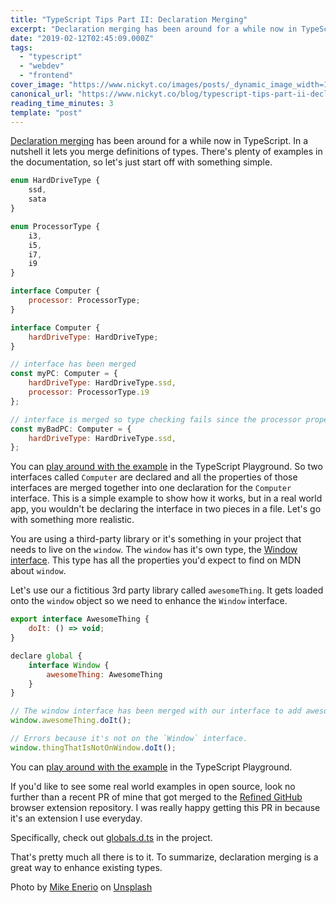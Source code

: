 ```yaml
---
title: "TypeScript Tips Part II: Declaration Merging"
excerpt: "Declaration merging has been around for a while now in TypeScript. In a nutshell it lets you merge..."
date: "2019-02-12T02:45:09.000Z"
tags:
  - "typescript"
  - "webdev"
  - "frontend"
cover_image: "https://www.nickyt.co/images/posts/_dynamic_image_width=1000,height=420,fit=cover,gravity=auto,format=auto_https%3A%2F%2Fthepracticaldev.s3.amazonaws.com%2Fi%2Ftx8rjo1ef8rdzwwfmhqe.jpg"
canonical_url: "https://www.nickyt.co/blog/typescript-tips-part-ii-declaration-merging-5gba/"
reading_time_minutes: 3
template: "post"
---
```



[Declaration merging](https://www.typescriptlang.org/docs/handbook/declaration-merging.html) has been around for a while now in TypeScript. In a nutshell it lets you merge definitions of types.
There's plenty of examples in the documentation, so let's just start off with something simple.

```javascript
enum HardDriveType {
	ssd,
	sata
}

enum ProcessorType {
	i3,
	i5,
	i7,
	i9
}

interface Computer {
	processor: ProcessorType;
}

interface Computer {
	hardDriveType: HardDriveType;
}

// interface has been merged
const myPC: Computer = {
	hardDriveType: HardDriveType.ssd,
	processor: ProcessorType.i9
};

// interface is merged so type checking fails since the processor property is missing
const myBadPC: Computer = {
	hardDriveType: HardDriveType.ssd,
};
```

You can [play around with the example](https://www.typescriptlang.org/play/#src=enum%20HardDriveType%20%7B%0A%09ssd%2C%0A%09sata%0A%7D%0A%0Aenum%20ProcessorType%20%7B%0A%09i3%2C%0A%09i5%2C%0A%09i7%2C%0A%09i9%0A%7D%0A%0Ainterface%20Computer%20%7B%0A%09processor%3A%20ProcessorType%3B%0A%7D%0A%0Ainterface%20Computer%20%7B%0A%09hardDriveType%3A%20HardDriveType%3B%0A%7D%0A%0A%2F%2F%20interface%20has%20been%20merged%0Aconst%20myPC%3A%20Computer%20%3D%20%7B%0A%09hardDriveType%3A%20HardDriveType.ssd%2C%0A%09processor%3A%20ProcessorType.i9%0A%7D%3B%0A%0A%2F%2F%20interface%20is%20merged%20so%20type%20checking%20fails%20since%20the%20processor%20property%20is%20missing%0Aconst%20myBadPC%3A%20Computer%20%3D%20%7B%0A%09hardDriveType%3A%20HardDriveType.ssd%2C%0A%7D%3B) in the TypeScript Playground.
So two interfaces called `Computer` are declared and all the properties of those interfaces are merged together into one declaration for the `Computer` interface. This is a simple example to show how it works, but in a real world app, you wouldn't be declaring the interface in two pieces in a file. Let's go with something more realistic.

You are using a third-party library or it's something in your project that needs to live on the `window`. The `window` has it's own type, the [Window interface](https://github.com/Microsoft/TypeScript/blob/master/lib/lib.dom.d.ts#L16513). This type has all the properties you'd expect to find on MDN about `window`.

Let's use our a fictitious 3rd party library called `awesomeThing`. It gets loaded onto the `window` object so we need to enhance the `Window` interface.

```javascript
export interface AwesomeThing {
	doIt: () => void;
}

declare global {
	interface Window {
		awesomeThing: AwesomeThing
	}
}

// The window interface has been merged with our interface to add awesomeThing.
window.awesomeThing.doIt();

// Errors because it's not on the `Window` interface.
window.thingThatIsNotOnWindow.doIt();
```

You can [play around with the example](<https://www.typescriptlang.org/play/#src=export%20interface%20AwesomeThing%20%7B%0D%0A%09doIt%3A%20()%20%3D%3E%20void%3B%0D%0A%7D%0D%0A%0D%0Adeclare%20global%20%7B%0D%0A%09interface%20Window%20%7B%0D%0A%09%09awesomeThing%3A%20AwesomeThing%0D%0A%09%7D%0D%0A%7D%0D%0A%0D%0A%2F%2F%20The%20window%20interface%20has%20been%20merged%20with%20our%20interface%20to%20add%20awesomeThing.%0D%0Awindow.awesomeThing.doIt()%3B%0D%0A%0D%0A%2F%2F%20Errors%20because%20it's%20not%20on%20the%20%60Window%60%20interface.%0D%0Awindow.thingThatIsNotOnWindow.doIt()%3B>) in the TypeScript Playground.

If you'd like to see some real world examples in open source, look no further than a recent PR of mine that got merged to the [Refined GitHub](https://github.com/sindresorhus/refined-github/pull/1750) browser extension repository. I was really happy getting this PR in because it's an extension I use everyday.

<Twitter id="1093893754992320513" />

Specifically, check out [globals.d.ts](https://github.com/sindresorhus/refined-github/blob/master/source/globals.d.ts#L78) in the project.

That's pretty much all there is to it. To summarize, declaration merging is a great way to enhance existing types.

Photo by [Mike Enerio](https://unsplash.com/photos/2IkxeDKaZdY?utm_source=unsplash&utm_medium=referral&utm_content=creditCopyText) on [Unsplash](https://unsplash.com/search/photos/train-tracks?utm_source=unsplash&utm_medium=referral&utm_content=creditCopyText)
